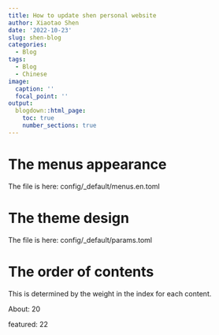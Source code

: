 ```yaml
---
title: How to update shen personal website
author: Xiaotao Shen
date: '2022-10-23'
slug: shen-blog
categories:
  - Blog
tags:
  - Blog
  - Chinese
image:
  caption: ''
  focal_point: ''
output:
  blogdown::html_page:
    toc: true
    number_sections: true
---
```


# The menus appearance

The file is here: config/_default/menus.en.toml

# The theme design

The file is here: config/_default/params.toml

# The order of contents

This is determined by the weight in the index for each content.

About: 20

featured: 22


